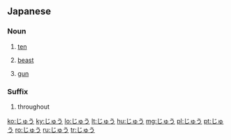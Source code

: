 {{also|しゅう}}
==Japanese==

===Noun===
{{ja-noun}}

# {{ja-def|十}} [[ten]]
# {{ja-def|獣}} [[beast]]
# {{ja-def|銃}} [[gun]]

===Suffix===
{{ja-pos|suffix}}

# {{ja-def|中}} throughout

[[ko:じゅう]]
[[ky:じゅう]]
[[lo:じゅう]]
[[lt:じゅう]]
[[hu:じゅう]]
[[mg:じゅう]]
[[pl:じゅう]]
[[pt:じゅう]]
[[ro:じゅう]]
[[ru:じゅう]]
[[tr:じゅう]]